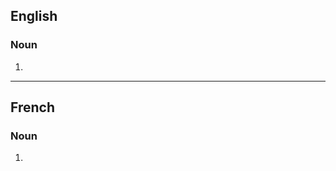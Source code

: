 ==English==

===Noun===
{{head|en|noun form}}

# {{plural of|en|centralisation}}

----

==French==

===Noun===
{{head|fr|noun plural form|g=f}}

# {{plural of|fr|centralisation}}
